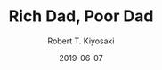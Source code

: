 ---
title: "Rich Dad, Poor Dad"
subtitle: ""
author: 'Robert T. Kiyosaki'
date: 2019-06-07
tags: ['Book']
excerpt: "This book marked the second awakening, after the first with 'Drive'. It was on a vacation in Sicily, that I was bored and was mindlessly watching videos on Youtube. A summary of Rich Dad Poor Dad happened to be one of them. It immediately captured me: you don't need a finance degree to understand finance. It opened my eyes to explore things that I'm interested in, even if other people say it's too complicated. Without Rich Dad, I wouldn't have read 'The Millionaire Fastlane' and thus would still have a job and wouldn't have started jodiBooks."
cover: 'richdad.jpg'
links:
  amazon: "B0175P82RA"
  goodreads: '10128715-rich-dad-poor-dad'
  kobo: "rich-dad-poor-dad-9"
id:
  asin: 'B0175P82RA'
  isbn: '9781612680002'
published: true
---